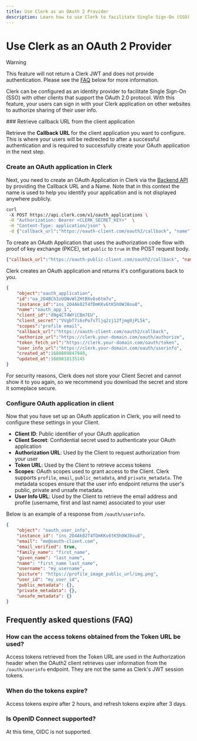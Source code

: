 ```yaml
---
title: Use Clerk as an OAuth 2 Provider
description: Learn how to use Clerk to facilitate Single Sign-On (SSO) with other clients that support the OAuth 2.0 protocol.
---
```


# Use Clerk as an OAuth 2 Provider

> [!WARNING]
> This feature will not return a Clerk JWT and does not provide authentication. Please see the [FAQ](#how-can-the-access-tokens-obtained-from-the-token-url-be-used) below for more information.

Clerk can be configured as an identity provider to facilitate Single Sign-On (SSO) with other clients that support the OAuth 2.0 protocol. With this feature, your users can sign in with your Clerk application on other websites to authorize sharing of their user info.

<Images width={2279} height={1135} src="/docs/images/advance/clerk-idp-flow.svg" alt="Clerk IDP Flow" />

<Steps>
  ### Retrieve callback URL from the client application

  Retrieve the **Callback URL** for the client application you want to configure. This is where your users will be redirected to after a successful authentication and is required to successfully create your OAuth application in the next step.

  ### Create an OAuth application in Clerk

  Next, you need to create an OAuth Application in Clerk via the [Backend API](https://clerk.com/docs/reference/backend-api/tag/OAuth-Applications) by providing the Callback URL and a Name. Note that in this context the name is used to help you identify your application and is not displayed anywhere publicly.

  ```sh {{ filename: 'POST /v1/oauth_applications' }}
  curl
   -X POST https://api.clerk.com/v1/oauth_applications \
   -H "Authorization: Bearer <CLERK_SECRET_KEY>"  \
   -H "Content-Type: application/json" \
   -d {"callback_url":"https://oauth-client.com/oauth2/callback", "name": "oauth_app_1", "scopes": "profile email"}
  ```

  To create an OAuth Application that uses the authorization code flow with proof of key exchange (PKCE), set `public` to `true` in the POST request body.

  ```json
  {"callback_url":"https://oauth-public-client.com/oauth2/callback", "name": "oauth_app_pkce", "public": true}
  ```

  Clerk creates an OAuth application and returns it's configurations back to you.

  ```json {{ filename: 'RESPONSE' }}
  {
      "object":"oauth_application",
      "id":"oa_2O4BCh3zUONvWlZHtBXv6s6tm7u",
      "instance_id":"ins_2O4Ak02T4fDmKKv6tK5h0WJ8ou8",
      "name":"oauth_app_1",
      "client_id":"d9g4CT4WYiCBm7EU",
      "client_secret":"VVgbT7i6sPo7sTljq2zj12fjmg0jPL5k",
      "scopes":"profile email",
      "callback_url":"https://oauth-client.com/oauth2/callback",
      "authorize_url":"https://clerk.your-domain.com/oauth/authorize",
      "token_fetch_url":"https://clerk.your-domain.com/oauth/token",
      "user_info_url":"https://clerk.your-domain.com/oauth/userinfo",
      "created_at":1680809847940,
      "updated_at":1680810135145
  }
  ```

  <Callout type="warning" emoji="⚠️">
    For security reasons, Clerk does not store your Client Secret and cannot show it to you again, so we recommend you download the secret and store it someplace secure.
  </Callout>

  ### Configure OAuth application in client

  Now that you have set up an OAuth application in Clerk, you will need to configure these settings in your Client.

  - **Client ID**: Public identifier of your OAuth application
  - **Client Secret**: Confidential secret used to authenticate your OAuth application
  - **Authorization URL**: Used by the Client to request authorization from your user
  - **Token URL**: Used by the Client to retrieve access tokens
  - **Scopes**: OAuth scopes used to grant access to the Client. Clerk supports `profile`, `email`, `public_metadata`, and `private_metadata`. The metadata scopes ensure that the user info endpoint returns the user's public, private and unsafe metadata.
  - **User Info URL**: Used by the Client to retrieve the email address and profile (username, first and last name) associated to your user

  Below is an example of a response from `/oauth/userinfo`.

  ```json {{ filename: 'RESPONSE' }}
  {
      "object": "oauth_user_info",
      "instance_id": "ins_2O4Ak02T4fDmKKv6tK5h0WJ8ou8",
      "email": "me@oauth-client.com",
      "email_verified": true,
      "family_name": "first_name",
      "given_name": "last_name",
      "name": "first_name last_name",
      "username": "my_username",
      "picture": "https://profile_image_public_url/img.png",
      "user_id": "my_user_id",
      "public_metadata": {},
      "private_metadata": {},
      "unsafe_metadata": {}
  }
  ```
</Steps>

## Frequently asked questions (FAQ)

### How can the access tokens obtained from the Token URL be used?

Access tokens retrieved from the Token URL are used in the Authorization header when the OAuth2 client retrieves user information from the `/oauth/userinfo` endpoint. They are not the same as Clerk's JWT session tokens.

### When do the tokens expire?

Access tokens expire after 2 hours, and refresh tokens expire after 3 days.

### Is OpenID Connect supported?

At this time, OIDC is not supported.
